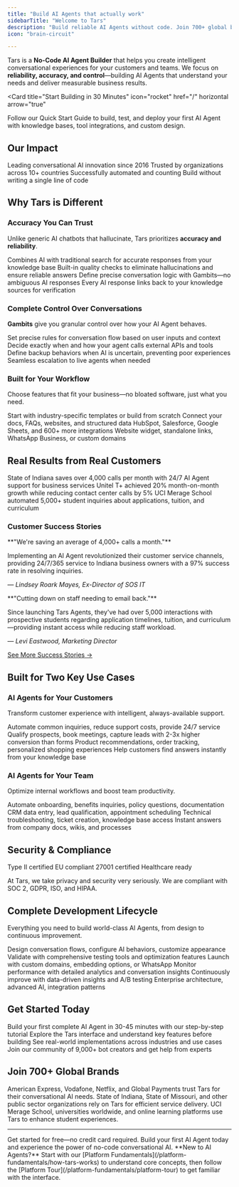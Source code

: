 ```yaml
---
title: "Build AI Agents that actually work"
sidebarTitle: "Welcome to Tars"
description: "Build reliable AI Agents without code. Join 700+ global brands using Tars to automate customer support, boost conversions, and streamline workflows with 50M+ conversations automated."
icon: "brain-circuit"

---
```



Tars is a **No-Code AI Agent Builder** that helps you create intelligent conversational experiences for your customers and teams. We focus on **reliability, accuracy, and control**—building AI Agents that understand your needs and deliver measurable business results.

<Card
  title="Start Building in 30 Minutes"
  icon="rocket"
  href="/"
  horizontal
  arrow="true"
>
  Follow our Quick Start Guide to build, test, and deploy your first AI Agent with knowledge bases, tool integrations, and custom design.
</Card>

## Our Impact

<Columns cols={2}>
  <Card title="8+ Years" icon="calendar">
    Leading conversational AI innovation since 2016
  </Card>
  <Card title="700+ Global Brands" icon="building">
    Trusted by organizations across 10+ countries
  </Card>
  <Card title="50M+ Conversations" icon="messages">
    Successfully automated and counting
  </Card>
  <Card title="No-Code Platform" icon="wand-magic-sparkles">
    Build without writing a single line of code
  </Card>
</Columns>

## Why Tars is Different

### <Icon icon="shield-check" size="28" /> Accuracy You Can Trust

Unlike generic AI chatbots that hallucinate, Tars prioritizes **accuracy and reliability**.

<Columns cols={2}>
  <Card title="Hybrid Search" icon="magnifying-glass">
    Combines AI with traditional search for accurate responses from your knowledge base
  </Card>
  <Card title="AI Evaluation" icon="clipboard-check">
    Built-in quality checks to eliminate hallucinations and ensure reliable answers
  </Card>
  <Card title="Controlled Conversations" icon="route">
    Define precise conversation logic with Gambits—no ambiguous AI responses
  </Card>
  <Card title="Source Attribution" icon="link">
    Every AI response links back to your knowledge sources for verification
  </Card>
</Columns>

### <Icon icon="sliders" size="28" /> Complete Control Over Conversations

**Gambits** give you granular control over how your AI Agent behaves.

<Columns cols={2}>
  <Card title="Conditional Logic" icon="code-branch">
    Set precise rules for conversation flow based on user inputs and context
  </Card>
  <Card title="Tool Integration Control" icon="plug">
    Decide exactly when and how your agent calls external APIs and tools
  </Card>
  <Card title="Fallback Handling" icon="life-ring">
    Define backup behaviors when AI is uncertain, preventing poor experiences
  </Card>
  <Card title="Human Handoff" icon="user-headset">
    Seamless escalation to live agents when needed
  </Card>
</Columns>

### <Icon icon="cube" size="28" /> Built for Your Workflow

Choose features that fit your business—no bloated software, just what you need.

<Columns cols={2}>
  <Card title="2,000+ Templates" icon="layer-group">
    Start with industry-specific templates or build from scratch
  </Card>
  <Card title="Knowledge Bases" icon="database" href="/knowledge-bases">
    Connect your docs, FAQs, websites, and structured data
  </Card>
  <Card title="Tool Integrations" icon="puzzle-piece" href="/tools-integration">
    HubSpot, Salesforce, Google Sheets, and 600+ more integrations
  </Card>
  <Card title="Multi-Channel Deploy" icon="paper-plane">
    Website widget, standalone links, WhatsApp Business, or custom domains
  </Card>
</Columns>


## Real Results from Real Customers

<Columns cols={3}>
  <Card title="4,000+ Calls Saved Monthly" icon="phone-slash">
    State of Indiana saves over 4,000 calls per month with 24/7 AI Agent support for business services
  </Card>
  <Card title="20% Monthly Growth" icon="chart-line">
    Unitel T+ achieved 20% month-on-month growth while reducing contact center calls by 5%
  </Card>
  <Card title="5,000+ Interactions" icon="comments">
    UCI Merage School automated 5,000+ student inquiries about applications, tuition, and curriculum
  </Card>
</Columns>

### Customer Success Stories

<Card title="State of Indiana" icon="landmark">
  **"We're saving an average of 4,000+ calls a month."**
  
  Implementing an AI Agent revolutionized their customer service channels, providing 24/7/365 service to Indiana business owners with a 97% success rate in resolving inquiries.
  
  *— Lindsey Roark Mayes, Ex-Director of SOS IT*
</Card>

<Card title="UCI Paul Merage School of Business" icon="graduation-cap">
  **"Cutting down on staff needing to email back."**
  
  Since launching Tars Agents, they've had over 5,000 interactions with prospective students regarding application timelines, tuition, and curriculum—providing instant access while reducing staff workload.
  
  *— Levi Eastwood, Marketing Director*
</Card>

[See More Success Stories →](/welcome-to-tars/success-stories)


## Built for Two Key Use Cases

### <Icon icon="user-group" size="28" /> AI Agents for Your Customers

Transform customer experience with intelligent, always-available support.

<Columns cols={2}>
  <Card title="Customer Support" icon="headset">
    Automate common inquiries, reduce support costs, provide 24/7 service
  </Card>
  <Card title="Lead Generation" icon="chart-line-up">
    Qualify prospects, book meetings, capture leads with 2-3x higher conversion than forms
  </Card>
  <Card title="E-commerce Assistance" icon="cart-shopping">
    Product recommendations, order tracking, personalized shopping experiences
  </Card>
  <Card title="Self-Service" icon="book-open">
    Help customers find answers instantly from your knowledge base
  </Card>
</Columns>

### <Icon icon="briefcase" size="28" /> AI Agents for Your Team

Optimize internal workflows and boost team productivity.

<Columns cols={2}>
  <Card title="HR Processes" icon="user-tie">
    Automate onboarding, benefits inquiries, policy questions, documentation
  </Card>
  <Card title="Sales Enablement" icon="handshake">
    CRM data entry, lead qualification, appointment scheduling
  </Card>
  <Card title="IT Support" icon="laptop-code">
    Technical troubleshooting, ticket creation, knowledge base access
  </Card>
  <Card title="Internal Knowledge" icon="brain">
    Instant answers from company docs, wikis, and processes
  </Card>
</Columns>

## Security & Compliance

<Columns cols={2}>
  <Card title="SOC 2" icon="shield-check">
    Type II certified
  </Card>
  <Card title="GDPR" icon="scale-balanced">
    EU compliant
  </Card>
  <Card title="ISO" icon="certificate">
    27001 certified
  </Card>
  <Card title="HIPAA" icon="hospital">
    Healthcare ready
  </Card>
</Columns>

At Tars, we take privacy and security very seriously. We are compliant with SOC 2, GDPR, ISO, and HIPAA.



## Complete Development Lifecycle

Everything you need to build world-class AI Agents, from design to continuous improvement.

<Columns cols={3}>
  <Card
    title="Make"
    icon="hammer"
  >
    Design conversation flows, configure AI behaviors, customize appearance
  </Card>
  <Card
    title="Test"
    icon="flask"
  >
    Validate with comprehensive testing tools and optimization features
  </Card>
  <Card
    title="Deploy"
    icon="rocket"
  >
    Launch with custom domains, embedding options, or WhatsApp
  </Card>
  <Card
    title="Analyze"
    icon="chart-mixed"
  >
    Monitor performance with detailed analytics and conversation insights
  </Card>
  <Card
    title="Iterate"
    icon="arrows-rotate"
  >
    Continuously improve with data-driven insights and A/B testing
  </Card>
  <Card
    title="Scale"
    icon="chart-line"
  >
    Enterprise architecture, advanced AI, integration patterns
  </Card>
</Columns>



## Get Started Today

<Columns cols={2}>
  <Card
    title="Quick Start Guide"
    icon="graduation-cap"
    href="/"
    arrow="true"
  >
    Build your first complete AI Agent in 30-45 minutes with our step-by-step tutorial
  </Card>
  <Card
    title="Platform Tour"
    icon="map"
    href="/platform-fundamentals/platform-tour"
    arrow="true"
  >
    Explore the Tars interface and understand key features before building
  </Card>
  <Card
    title="Video Tutorials"
    icon="play"
    href="/getting-help/video-tutorials"  
    arrow="true"
  >
    See real-world implementations across industries and use cases
  </Card>
  <Card
    title="Community Support"
    icon="users"
    href="/getting-help/community-forum"
    arrow="true"
  >
    Join our community of 9,000+ bot creators and get help from experts
  </Card>
</Columns>



## Join 700+ Global Brands

<CardGroup cols={1}>
  <Card title="Fortune 500 Companies" icon="building" horizontal>
    American Express, Vodafone, Netflix, and Global Payments trust Tars for their conversational AI needs.
  </Card>
  <Card title="Government Agencies" icon="landmark" horizontal>
    State of Indiana, State of Missouri, and other public sector organizations rely on Tars for efficient service delivery.
  </Card>
  <Card title="Educational Institutions" icon="graduation-cap" horizontal>
    UCI Merage School, universities worldwide, and online learning platforms use Tars to enhance student experiences.
  </Card>
</CardGroup>

---

<Card title="Ready to Build?" icon="sparkles" href="https://app.hellotars.com" arrow="true">
  Get started for free—no credit card required. Build your first AI Agent today and experience the power of no-code conversational AI.
</Card>



<Note>
**New to AI Agents?** Start with our [Platform Fundamentals](/platform-fundamentals/how-tars-works) to understand core concepts, then follow the [Platform Tour](/platform-fundamentals/platform-tour) to get familiar with the interface.
</Note>